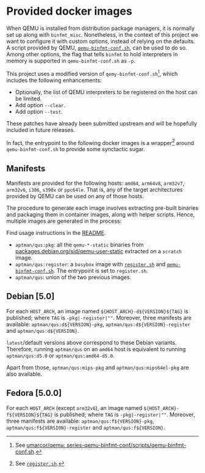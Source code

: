 # Provided docker images

When QEMU is installed from distribution package managers, it is normally set up along with `binfmt_misc`. Nonetheless, in the context of this project we want to configure it with custom options, instead of relying on the defaults. A script provided by QEMU, [`qemu-binfmt-conf.sh`](https://raw.githubusercontent.com/qemu/qemu/master/scripts/qemu-binfmt-conf.sh), can be used to do so. Among other options, the flag that tells `binfmt` to hold interpreters in memory is supported in `qemu-binfmt-conf.sh` as `-p`.

This project uses a modified version of `qemy-binfmt-conf.sh`^[See [umarcor/qemu: series-qemu-binfmt-conf/scripts/qemu-binfmt-conf.sh](https://github.com/umarcor/qemu/blob/series-qemu-binfmt-conf/scripts/qemu-binfmt-conf.sh).], which includes the following enhancements:

- Optionally, the list of QEMU interpreters to be registered on the host can be limited.
- Add option `--clear`.
- Add option `--test`.

<aside>
These patches have already been submitted upstream and will be hopefully included in future releases.
</aside>

In fact, the entrypoint to the following docker images is a wrapper^[See [`register.sh`](https://(ref:repoTree)/register.sh).] around `qemu-binfmt-conf.sh` to provide some synctactic sugar.

## Manifests

Manifests are provided for the following hosts: `amd64`, `arm64v8`, `arm32v7`, `arm32v6`, `i386`, `s390x` or `ppc64le`. That is, any of the target architectures provided by QEMU can be used on any of those hosts.

The procedure to generate each image involves extracting pre-built binaries and packaging them in container images, along with helper scripts. Hence, multiple images are generated in the process:

<aside>
Find usage instructions in the [README](https://github.com/dbhi/qus/tree/main#usage).
</aside>

- `aptman/qus:pkg`: all the `qemu-*-static` binaries from [packages.debian.org/sid/qemu-user-static](https://packages.debian.org/sid/qemu-user-static) extracted on a `scratch` image.
- `aptman/qus:register`: a `busybox` image with [`register.sh`](./register.sh) and [`qemu-binfmt-conf.sh`](https://raw.githubusercontent.com/qemu/qemu/master/scripts/qemu-binfmt-conf.sh). The entrypoint is set to `register.sh`.
- `aptman/qus`: union of the two previous images.

## Debian [5.0]

For each `HOST_ARCH`, an image named `${HOST_ARCH}-d${VERSION}${TAG}` is published; where `TAG` is `-pkg|-register|""`. Moreover, three manifests are available: `aptman/qus:d${VERSION}-pkg`, `aptman/qus:d${VERSION}-register` and `aptman/qus:d${VERSION}`.

<aside>
`latest`/default versions above correspond to these Debian variants. Therefore, running `aptman/qus` on an `amd64` host is equivalent to running `aptman/qus:d5.0` or `aptman/qus:amd64-d5.0`.
</aside>

Apart from those, `aptman/qus:mips-pkg` and `aptman/qus:mips64el-pkg` are also available.

## Fedora [5.0.0]

For each `HOST_ARCH` (except `arm32v6`), an image named `${HOST_ARCH}-f${VERSION}${TAG}` is published; where `TAG` is `-pkg|-register|""`. Moreover, three manifests are available: `aptman/qus:f${VERSION}-pkg`, `aptman/qus:f${VERSION}-register` and `aptman/qus:f${VERSION}`.
